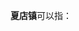 '''夏店镇'''可以指：
{{PRC admin/disambig|14/04/23/103/000|34/15/22/119/000|42/09/22/104/000}}
{{disambig|cat=三字中国镇名消歧义}}